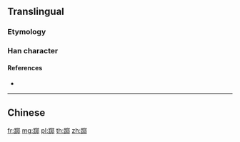 {{character info/new}}
{{also|躑}}
==Translingual==

===Etymology===
{{Han simp|躑|f=鄭|t=郑}}

===Han character===
{{Han char|rn=157|rad=足|as=08|sn=15|four=|canj=RMTKL,XRMTK}}

====References====
* {{Han ref|kx=1230.291|hdz=63719.040|uh=8E2F|ud=36399}}

----

==Chinese==
{{zh-see|躑}}

[[fr:踯]]
[[mg:踯]]
[[pl:踯]]
[[th:踯]]
[[zh:踯]]